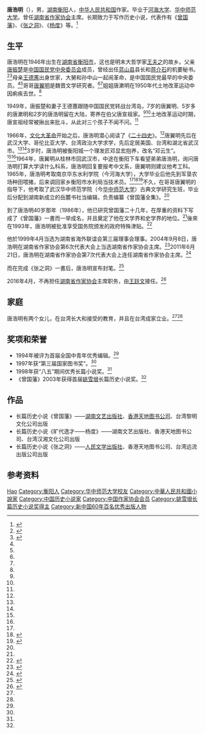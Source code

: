 {{Infobox writer <!-- see Template:Infobox writer -->
| 图像     = 
| 图像说明 = 
| 姓名     = 唐浩明
| 原文名称 = 
| 字       = 
| 号       = 
| 笔名     = 
| 原名     = 
| 出生     = {{birth year and age|1946|10}}
| 出生地点 = {{ROC}}[[湖南省|湖南省]][[衡阳市|衡阳市]]
| 逝世     = <!--卒年在前生年在后{{death date and age|}} 或{{death year and age| }}-->
| 逝世地点 = 
| 职业     = 小说家
| 国籍     = {{PRC}}
| 种族     = 汉族
| 语言     = 中文
| 母校     = [[河海大学|河海大学]]<br>[[华中师范大学|华中师范大学]]
| 创作时期 = 1986年至2002年
| 体裁     = 长篇小说
| 主题     = 
| 文学运动 = 
| 代表作   = 《杨度》<br>《曾国藩》<br>《张之洞》
| 父母     = [[唐振楚|唐振楚]]<br>[[王德蕙|王德蕙]]
| 配偶     =  <!--{{marriage|姓名|年份}} -->
| 伴侣     = 
| 子女     = 2女
| 亲属     = [[唐翼明|唐翼明]]（哥哥）<br>唐漱明（姐姐；早夭）
| 受影响于 = 
| 施影响于 = 
| 奖项     = <!--  {{Awards|award= |year= |title= }} -->
| 官方网站 = <!--  {{URL|website}} -->
| 签名     =  <!--不需要加[[file:|128px]] -->
}}
'''唐浩明'''（{{bd|1946年|10月||}}），男，[[湖南省|湖南]][[衡阳市|衡阳]]人，[[中华人民共和国|中华人民共和国]]作家。毕业于[[河海大学|河海大学]]、[[华中师范大学|华中师范大学]]。曾任[[湖南省作家协会|湖南省作家协会]]主席。长期致力于写作历史小说，代表作有《[[曾国藩_(小说)|曾国藩]]》、《[[张之洞|张之洞]]》、《[[杨度|杨度]]》等。<ref>{{cite web|url=http://www.cq.xinhuanet.com/2010/2010-03/30/content_19386361.htm|title=唐浩明|date=2010-03-30|work=新华网|deadurl=yes|archiveurl=https://web.archive.org/web/20131204001136/http://www.cq.xinhuanet.com/2010/2010-03/30/content_19386361.htm|archivedate=2013-12-04|accessdate=2011-10-31}}</ref>

== 生平 ==
唐浩明在1946年出生在[[湖南省|湖南省]][[衡阳市|衡阳市]]，这也是明末大哲学家[[王夫之|王夫之]]的故乡。父亲[[唐振楚|唐振楚]]是[[中国国民党中央委员会|中国国民党中央委员会]]成员，曾经出任[[蓝山县|蓝山县]]县长和[[蒋介石|蒋介石]]的机要秘书。<ref name="water">{{cite news |author1=刘雅婧 |title=唐浩明与唐翼明 兄弟·家教·问学 |url=http://www.bjnews.com.cn/book/2012/11/17/234176.html |accessdate=2020-12-02 |work=新京报 |date=2012-11-17 |archive-date=2019-09-29 |archive-url=https://web.archive.org/web/20190929142132/http://www.bjnews.com.cn/book/2012/11/17/234176.html |dead-url=no }}</ref><ref name="duck">{{cite news |author1=甘建华 |title=衡岳湘水 大时代下的唐家 |url=http://www.voc.com.cn/Topic/article/201609/201609200941176051.html |accessdate=2020-12-02 |work=华声在线 |date=2016-09-20 |archive-date=2019-09-29 |archive-url=https://web.archive.org/web/20190929142134/http://www.voc.com.cn/Topic/article/201609/201609200941176051.html |dead-url=no }}</ref>母亲[[王德蕙|王德蕙]]出身世家，大舅和孙中山一起闹革命，是中国国民党最早的中央委员。<ref name="water"/><ref name="duck"/>哥哥[[唐翼明|唐翼明]]是魏晋文学研究者。<ref name="water"/><ref name="duck"/>姐姐唐漱明在1950年代土地改革运动中因痢疾去世。<ref name="duck"/>

1949年，唐振楚和妻子王德蕙跟随中国国民党转战台湾岛，7岁的唐翼明、5岁多的唐漱明和2岁的唐浩明留在大陆，寄养在伯父唐宣祖家。<ref name="water"/><ref name="duck"/>土地改革运动时期，唐宣祖经常被揪出来批斗，从此对三个孩子不闻不问。<ref name="duck"/>

1966年，[[文化大革命|文化大革命]]开始之后，唐浩明潜心阅读了《[[二十四史|二十四史]]》。<ref name="multiple1"/>唐翼明先后在武汉大学、哥伦比亚大学、台湾政治大学求学，先后定居美国、台湾和湖北省武汉市。<ref name="water"/><ref name="duck"/>3岁时，唐浩明被衡阳城一个理发匠邓显宏抱养，改名“邓云生”。<ref name="water"/><ref name="duck"/>1964年，唐翼明从桂林市回武汉市，中途在衡阳下车看望弟弟唐浩明，询问唐浩明打算大学读什么科系，唐浩明回复要报考中文系，唐翼明则建议他考工科。1965年，唐浩明考取南京华东水利学院（今河海大学），大学毕业后他先到军垦农场种田喂猪，后来调回家乡衡阳市水利局当技术员。<ref name="duck"/><ref>{{cite web|url=http://www.zg0734.cn/main/showMR.asp?id=336&type=15|title=唐浩明：敬畏历史 感悟智慧|accessdate=|work=中国衡阳网|deadurl=yes|archiveurl=https://archive.is/20130424173344/http://www.zg0734.cn/main/showMR.asp?id=336&type=15|archivedate=2013-04-24}}</ref><ref name="multiple1">{{cite web|url=http://www.sznews.com/epaper/szwb/content/2006-11/04/content_509039.htm|title=唐浩明：小说笔法谈古论今|date=2006-11-04|author=刘雨虹|work=深圳晚报|deadurl=yes|archiveurl=https://web.archive.org/web/20131202234708/http://www.sznews.com/epaper/szwb/content/2006-11/04/content_509039.htm|archivedate=2013-12-02|accessdate=2011-10-31}}</ref>不久，在哥哥唐翼明的指导下，他考取了武汉华中师范学院（今[[华中师范大学|华中师范大学]]）古典文学研究生班，毕业后分配到湖南新成立的岳麓书社当编辑，负责编纂《曾国藩全集》。<ref name="duck"/>

到了唐浩明40岁那年（1986年），他已研究曾国藩二十几年，在厚重的资料下写成了《曾国藩》一書而一举成名，并且奠定了他在文学界和史学界的地位。<ref name="multiple1"/>後來在1993年，唐浩明被批准享受国务院颁发的政府特殊津贴。<ref name="multiple2">{{cite web|url=http://news.sina.com.cn/s/2003-07-04/08111276022.html|title=唐浩明：从来没用过手机|date=2003-07-04|author=袁欣|work=新浪|accessdate=2011-10-31|archive-date=2019-08-11|archive-url=https://web.archive.org/web/20190811092407/http://news.sina.com.cn/s/2003-07-04/08111276022.html|dead-url=no}}</ref>

他於1999年4月当选为湖南省海外联谊会第三届理事会理事。2004年9月8日，唐浩明在湖南省作家协会第6次代表大会上当选湖南省作家协会主席。<ref>{{cite news |author1=曾衡林 |title=湖南省作协第六届主席团产生 |url=http://www.chinawriter.com.cn/zw/2004/2004-09-08/5561.html |accessdate=2020-12-03 |work=中国作家协会 |date=2004-09-08}}</ref>2011年6月21日，唐浩明在湖南省作家协会第7次代表大会上连任湖南省作家协会主席。<ref>{{cite news |author1=徐海瑞 |title=唐浩明连任省作协主席 湖南省作家协会第七次代表大会闭幕 |url=http://epaper.xxcb.cn/xxcba/html/2011-06/22/content_2501952.htm |accessdate=2020-12-03 |work=潇湘晨报 |date=2011-06-22}}</ref>

而在完成《张之洞》一書后，唐浩明宣布封笔。<ref name="multiple3">{{cite web|url=http://news.163.com/07/1128/05/3UC4T612000120GU.html|title=唐浩明不再创作历史长篇|date=2007-11-28|work=网易|archive-url=https://web.archive.org/web/20121219024549/http://news.163.com/07/1128/05/3UC4T612000120GU.html|archive-date=2012-12-19|dead-url=yes|accessdate=2011-10-31}}</ref>

2016年4月，不再担任[[中国作家协会|湖南省作家协会]]主席职务，由[[王跃文|王跃文]]接任。<ref>{{cite news|title=王跃文任湖南作协党组副书记，提名为作协主席人选|url=http://www.thepaper.cn/newsDetail_forward_1454745|accessdate=2016-04-10|newspaper=澎湃新闻|archive-date=2016-04-11|archive-url=https://web.archive.org/web/20160411114245/http://www.thepaper.cn/newsDetail_forward_1454745|dead-url=no}}</ref>

== 家庭 ==
唐浩明有两个女儿，在台湾长大和接受的教育，并且在台湾成家立业。<ref name="water"/><ref name="duck"/>

== 奖项和荣誉 ==
* 1994年被评为首届全国中青年优秀编辑。<ref name="multiple2"/>
* 1997年获“第三届国家图书奖”。<ref name="multiple2"/>
* 1998年获“八五”期间优秀长篇小说奖。<ref name="multiple2"/>
* 《曾国藩》2003年获得首届[[姚雪垠|姚雪垠]]长篇历史小说奖。<ref name="multiple3"/>

== 作品==
* 长篇历史小说《曾国藩》——[[湖南文艺出版社|湖南文艺出版社]]、[[天地图书|香港天地图书公司]]、台湾黎明文化公司出版 
* 长篇历史小说《旷代逸才——杨度》——湖南文艺出版社、香港天地图书公司、台湾汉湘文化公司出版 
* 长篇历史小说《张之洞》——[[人民文学出版社|人民文学出版社]]、香港天地图书公司、台湾远流出版公司出版

== 参考资料 ==
{{reflist}}

{{start box}}
{{s-culture}}
{{s-before|[[孙健忠|孙健忠]]}}
{{s-title|[[湖南省作家协会|湖南省作家协会]]主席|2004年9月－2016年4月}}
{{s-after|[[王跃文|王跃文]]}}
{{end box}}

{{Navboxes 
| title  = 唐浩明在[[中国作家协会|中国作家协会]]的职务
| list1  =
{{中国作家协会第六届全国委员会}}
{{中国作家协会第七届全国委员会}}
{{中国作家协会第八届全国委员会}}
{{中国作家协会第九届全国委员会}}
}}

{{Authority control}}
{{DEFAULTSORT:Tang唐}}
[[Category:唐姓|Hao]]
[[Category:衡阳人|Category:衡阳人]]
[[Category:华中师范大学校友|Category:华中师范大学校友]]
[[Category:中華人民共和國小說家|Category:中華人民共和國小說家]]
[[Category:中国历史小说家|Category:中国历史小说家]]
[[Category:中国作家协会会员|Category:中国作家协会会员]]
[[Category:姚雪垠长篇历史小说奖得主|Category:姚雪垠长篇历史小说奖得主]]
[[Category:新中国60年百名优秀出版人物|Category:新中国60年百名优秀出版人物]]